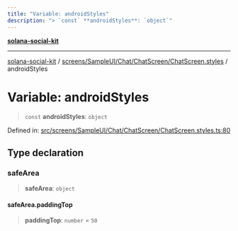 ```yaml
---
title: "Variable: androidStyles"
description: "> `const` **androidStyles**: `object`"
---
```


[**solana-social-kit**](../../../../../../README.mdx)

***

[solana-social-kit](../../../../../../README.mdx) / [screens/SampleUI/Chat/ChatScreen/ChatScreen.styles](../README.mdx) / androidStyles

# Variable: androidStyles

> `const` **androidStyles**: `object`

Defined in: [src/screens/SampleUI/Chat/ChatScreen/ChatScreen.styles.ts:80](https://github.com/SendArcade/solana-social-starter/blob/03568260ca96ed63f77049843c721de1cb011893/src/screens/SampleUI/Chat/ChatScreen/ChatScreen.styles.ts#L80)

## Type declaration

### safeArea

> **safeArea**: `object`

#### safeArea.paddingTop

> **paddingTop**: `number` = `50`
